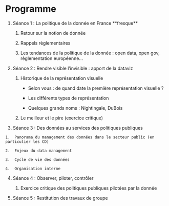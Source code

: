 # Programme

1.  Séance 1 : La politique de la donnée en France \*\*fresque\*\*

    1.  Retour sur la notion de donnée

    2.  Rappels règlementaires

    3.  Les tendances de la politique de la donnée : open data, open gov, règlementation européenne...

2.  Séance 2 : Rendre visible l'invisible : apport de la dataviz

    1.  Historique de la représentation visuelle

        -    Selon vous : de quand date la première représentation visuelle ?

        -   Les différents types de représentation

        -   Quelques grands noms : Nightingale, DuBois

    2.  Le meilleur et le pire (exercice critique)

3.   Séance 3 : Des données au services des politiques publiques

    1.  Panorama du management des données dans le secteur public (en particulier les CD)

    2.  Enjeux du data management

    3.  Cycle de vie des données

    4.  Organisation interne

4.  Séance 4 : Observer, piloter, contrôler

    1.  Exercice critique des politiques publiques pilotées par la donnée

5.  Séance 5 : Restitution des travaux de groupe
